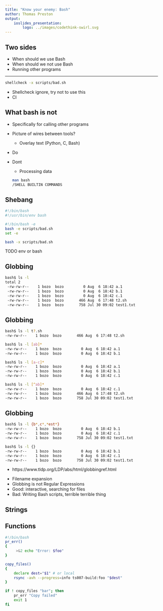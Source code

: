 ```yaml
---
title: "Know your enemy: Bash"
author: Thomas Preston
output:
    ioslides_presentation:
        logo: ../images/codethink-swirl.svg
---
```


## Two sides
- When should we use Bash
- When should we not use Bash
- Running other programs

---
```bash
shellcheck -x scripts/bad.sh
```

<div class="notes">
- Shellcheck ignore, try not to use this
- CI
</div>

## What bash is not
- Specifically for calling other programs
- Picture of wires between tools?
  - Overlay text (Python, C, Bash)
- Do

- Dont
  - Processing data
```bash
man bash
/SHELL BUILTIN COMMANDS
```

## Shebang
```bash
#!/bin/bash
#!/usr/bin/env bash
```

```bash
#!/bin/bash -e
bash -e scripts/bad.sh
set -e
```

```bash
bash -x scripts/bad.sh
```

<div class="notes">
TODO env or bash
</div>

## Globbing
```bash
bash$ ls -l
total 2
 -rw-rw-r--    1 bozo  bozo         0 Aug  6 18:42 a.1
 -rw-rw-r--    1 bozo  bozo         0 Aug  6 18:42 b.1
 -rw-rw-r--    1 bozo  bozo         0 Aug  6 18:42 c.1
 -rw-rw-r--    1 bozo  bozo       466 Aug  6 17:48 t2.sh
 -rw-rw-r--    1 bozo  bozo       758 Jul 30 09:02 test1.txt
```

## Globbing
```bash
bash$ ls -l t?.sh
-rw-rw-r--    1 bozo  bozo       466 Aug  6 17:48 t2.sh

bash$ ls -l [ab]*
-rw-rw-r--    1 bozo  bozo         0 Aug  6 18:42 a.1
-rw-rw-r--    1 bozo  bozo         0 Aug  6 18:42 b.1

bash$ ls -l [a-c]*
-rw-rw-r--    1 bozo  bozo         0 Aug  6 18:42 a.1
-rw-rw-r--    1 bozo  bozo         0 Aug  6 18:42 b.1
-rw-rw-r--    1 bozo  bozo         0 Aug  6 18:42 c.1

bash$ ls -l [^ab]*
-rw-rw-r--    1 bozo  bozo         0 Aug  6 18:42 c.1
-rw-rw-r--    1 bozo  bozo       466 Aug  6 17:48 t2.sh
-rw-rw-r--    1 bozo  bozo       758 Jul 30 09:02 test1.txt
```

## Globbing
```bash
bash$ ls -l {b*,c*,*est*}
-rw-rw-r--    1 bozo  bozo         0 Aug  6 18:42 b.1
-rw-rw-r--    1 bozo  bozo         0 Aug  6 18:42 c.1
-rw-rw-r--    1 bozo  bozo       758 Jul 30 09:02 test1.txt

bash$ ls -l {}
-rw-rw-r--    1 bozo  bozo         0 Aug  6 18:42 b.1
-rw-rw-r--    1 bozo  bozo         0 Aug  6 18:42 c.1
-rw-rw-r--    1 bozo  bozo       758 Jul 30 09:02 test1.txt
```
- https://www.tldp.org/LDP/abs/html/globbingref.html

<div class="notes">
- Filename expansion
- Globbing is not Regular Expressions
- Good: interactive, searching for files
- Bad: Writing Bash scripts, terrible terrible thing
</div>

## Strings

## Functions
```bash
#!/bin/bash
pr_err()
{
	 >&2 echo "Error: $foo"
}

copy_files()
{
	declare dest="$1" # or local
	rsync -avh --progress=info ts007-build:foo "$dest"
}

if ! copy_files "bar"; then
	pr_err "Copy failed"
	exit 1
fi
```
